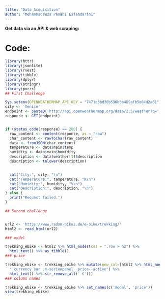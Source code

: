 ```yaml
---
title: "Data Acquisition"
author: "Mohammadreza Panahi Esfandarani"
---
```


**Get data via an API & web scraping:**

# Code:

```r

library(httr)
library(jsonlite)
library(rvest)
library(tibble)
library(dplyr)
library(stringr)
library(purrr)
## First Challenge

Sys.setenv(OPENWEATHERMAP_API_KEY = "7471c3bd36b596b3b489afb5e04d2a61")
city <- 'Venice'
endpoint <- paste0('http://api.openweathermap.org/data/2.5/weather?q=', city, '&appid=', Sys.getenv("OPENWEATHERMAP_API_KEY"))
response <- GET(endpoint)


if (status_code(response) == 200) {
  raw_content <- content(response, as = "raw")
  char_content <- rawToChar(raw_content)
  data <- fromJSON(char_content)
  temperature <- data$main$temp
  humidity <- data$main$humidity
  description <- data$weather[1]$description
  description <- tolower(description)
  

  cat("City:", city, "\n")
  cat("Temperature:", temperature, "K\n")
  cat("Humidity:", humidity, "%\n")
  cat("Description:", description, "\n")
} else {
  print("Request failed.")
}

## Second challenge


url2 <- 'https://www.radon-bikes.de/e-bike/trekking/'
html2 <- read_html(url2)

### model

trekking_ebike <- html2 %>% html_nodes(css = ".row > h2") %>%
  html_text() %>% as_tibble()
### price

trekking_ebike <- trekking_ebike %>% mutate(new_col=(html2 %>% html_nodes(css =
  ".currency_eur .m-serienpanel__price--active") %>% 
  html_text() %>% str_remove_all(' €')))
### column names

trekking_ebike <- trekking_ebike %>% set_names(c('model', 'price'))
view(trekking_ebike)

```